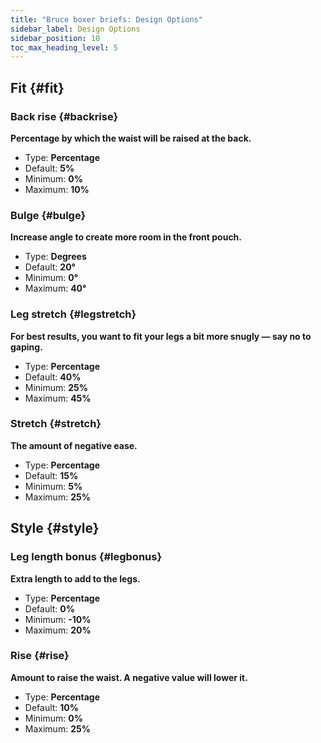 ```yaml
---
title: "Bruce boxer briefs: Design Options"
sidebar_label: Design Options
sidebar_position: 10
toc_max_heading_level: 5
---
```



## Fit {#fit}
### Back rise {#backrise}

**Percentage by which the waist will be raised at the back.**
- Type: **Percentage**
- Default: **5%**
- Minimum: **0%**
- Maximum: **10%**

<Backrise />

### Bulge {#bulge}

**Increase angle to create more room in the front pouch.**
- Type: **Degrees**
- Default: **20°**
- Minimum: **0°**
- Maximum: **40°**

<Bulge />

### Leg stretch {#legstretch}

**For best results, you want to fit your legs a bit more snugly — say no to gaping.**
- Type: **Percentage**
- Default: **40%**
- Minimum: **25%**
- Maximum: **45%**

<Legstretch />

### Stretch {#stretch}

**The amount of negative ease.**
- Type: **Percentage**
- Default: **15%**
- Minimum: **5%**
- Maximum: **25%**

<Stretch />

## Style {#style}
### Leg length bonus {#legbonus}

**Extra length to add to the legs.**
- Type: **Percentage**
- Default: **0%**
- Minimum: **-10%**
- Maximum: **20%**

<Legbonus />

### Rise {#rise}

**Amount to raise the waist. A negative value will lower it.**
- Type: **Percentage**
- Default: **10%**
- Minimum: **0%**
- Maximum: **25%**

<Rise />
